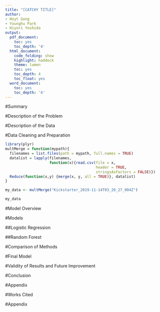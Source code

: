 ```yaml
---
title: "[CATCHY TITLE]"
author:
- Hoyt Gong
- Younghu Park
- Hiyori Yoshida
output:
  pdf_document:
    toc: yes
    toc_depth: '4'
  html_document:
    code_folding: show
    highlight: haddock
    theme: lumen
    toc: yes
    toc_depth: 4
    toc_float: yes
  word_document:
    toc: yes
    toc_depth: '4'
---
```


#Summary 

#Description of the Problem

#Description of the Data

#Data Cleaning and Preparation

```r
library(plyr)    
multMerge = function(mypath){
  filenames = list.files(path = mypath, full.names = TRUE)
  datalist = lapply(filenames, 
                    function(x){read.csv(file = x,
                                         header = TRUE,
                                         stringsAsFactors = FALSE)})
  Reduce(function(x,y) {merge(x, y, all = TRUE)}, datalist)
}

my_data <- multMerge("Kickstarter_2019-11-14T03_20_27_004Z")

```

```r
my_data
```

#Model Overview

#Models

##Logistic Regression

##Random Forest

#Comparison of Methods 

#Final Model 

#Validity of Results and Future Improvement

#Conclusion

#Appendix

#Works Cited

#Appendix

